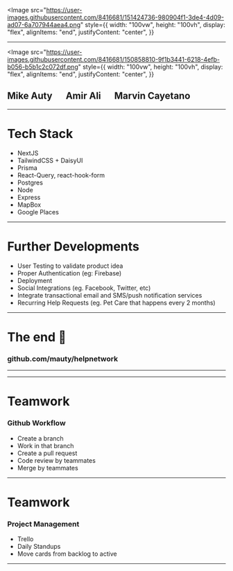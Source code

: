 
<Image
  src="https://user-images.githubusercontent.com/8416681/151424736-980904f1-3de4-4d09-ad07-6a707944aea4.png"
  style={{
    width: "100vw",
    height: "100vh",
    display: "flex",
    alignItems: "end",
    justifyContent: "center",
  }}
></Image>

---

<Image
  src="https://user-images.githubusercontent.com/8416681/150858810-9f1b3441-6218-4efb-b056-b5b1c2c072df.png"
  style={{
    width: "100vw",
    height: "100vh",
    display: "flex",
    alignItems: "end",
    justifyContent: "center",
  }}
></Image>

## Mike Auty &emsp; Amir Ali &emsp; Marvin Cayetano

---

# Tech Stack

<ul>
  <Steps>
    <li>NextJS</li>
    <li>TailwindCSS + DaisyUI</li>
    <li>Prisma</li>
    <li>React-Query, react-hook-form</li>
    <li>Postgres</li>
    <li>Node</li>
    <li>Express</li>
    <li>MapBox</li>
    <li>Google Places</li>
  </Steps>
</ul>

---

# Further Developments

<ul>
  <Steps>
    <li>User Testing to validate product idea</li>
    <li>Proper Authentication (eg: Firebase)</li>
    <li>Deployment</li>
    <li>Social Integrations (eg. Facebook, Twitter, etc)</li>
    <li>Integrate transactional email and SMS/push notification services</li>
    <li>Recurring Help Requests (eg. Pet Care that happens every 2 months)</li>
  </Steps>
</ul>

---

# The end 🙌

### github.com/mauty/helpnetwork

---

---

# Teamwork

### Github Workflow

<ul>
  <Steps>
    <li>Create a branch</li>
    <li>Work in that branch</li>
    <li>Create a pull request</li>
    <li>Code review by teammates</li>
    <li>Merge by teammates</li>
  </Steps>
</ul>

---

# Teamwork

### Project Management

<ul>
  <Steps>
    <li>Trello</li>
    <li>Daily Standups</li>
    <li>Move cards from backlog to active</li>
  </Steps>
</ul>

---
